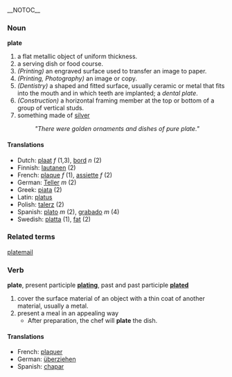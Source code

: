 __NOTOC__
=== Noun  ===
'''plate'''

# a flat metallic object of uniform thickness.
# a serving dish or food course.
# ''(Printing)'' an engraved surface used to transfer an image to paper.
# ''(Printing, Photography)'' an image or copy.
# ''(Dentistry)'' a shaped and fitted surface, usually ceramic or metal that fits into the mouth and in which teeth are implanted; a ''dental plate''.
# ''(Construction)'' a horizontal framing member at the top or bottom of a group of vertical studs.
# something made of [[silver]]
#: ''"There were golden ornaments and dishes of pure plate."''

==== Translations ====
*Dutch: [[plaat]] ''f'' (1,3), [[bord]] ''n'' (2)
*Finnish: [[lautanen]] (2)
*French: [[plaque]] ''f'' (1), [[assiette]] ''f'' (2)
*German: [[Teller]] ''m'' (2)
*Greek: [[piata]] (2)
*Latin: [[platus]]
*Polish: [[talerz]] (2)
*Spanish: [[plato]] ''m'' (2), [[grabado]] ''m'' (4)
*Swedish: [[platta]] (1), [[fat]] (2)

===Related terms===
[[platemail]]

=== Verb ===
'''plate''', present participle '''[[plating]]''', past and past participle '''[[plated]]'''

# cover the surface material of an object with a thin coat of another material, usually a metal.
# present a meal in an appealing way
#*After preparation, the chef will '''plate''' the dish.

==== Translations ====
*French: [[plaquer]]
*German: [[:de:überziehen|überziehen]]
*Spanish: [[chapar]]